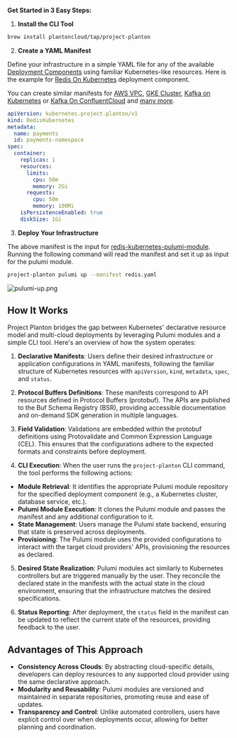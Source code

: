 **Get Started in 3 Easy Steps:**

1. **Install the CLI Tool**

```bash
brew install plantoncloud/tap/project-planton
   ```

2. **Create a YAML Manifest**

Define your infrastructure in a simple YAML file for any of the
available [Deployment Components](https://github.com/plantoncloud/project-planton/tree/main/apis/project/planton/provider)
using familiar Kubernetes-like resources. Here is the example
for [Redis On Kubernetes](https://github.com/plantoncloud/project-planton/tree/main/apis/project/planton/provider/kubernetes/rediskubernetes/v1)
deployment component.

You can create similar manifests
for [AWS VPC](https://github.com/plantoncloud/project-planton/tree/main/apis/project/planton/provider/aws/awsvpcv1), [GKE Cluster](https://github.com/plantoncloud/project-planton/tree/main/apis/project/planton/provider/gcp/gkecluster/v1), [Kafka on Kubernetes](https://github.com/plantoncloud/project-planton/tree/main/apis/project/planton/provider/kubernetes/kafkakubernetes/v1)
or [Kafka On ConfluentCloud](https://github.com/plantoncloud/project-planton/tree/main/apis/project/planton/provider/confluent/kafkaconfluent/v1)
and [many more](https://github.com/plantoncloud/project-planton/tree/main/apis/project/planton/provider).

```yaml
apiVersion: kubernetes.project.planton/v1
kind: RedisKubernetes
metadata:
  name: payments
  id: payments-namespace
spec:
  container:
    replicas: 1
    resources:
      limits:
        cpu: 50m
        memory: 2Gi
      requests:
        cpu: 50m
        memory: 100Mi
    isPersistenceEnabled: true
    diskSize: 1Gi
```

3. **Deploy Your Infrastructure**

The above manifest is the input
for [redis-kubernetes-pulumi-module](https://github.com/plantoncloud/redis-kubernetes-pulumi-module). Running the
following command will read the manifest and set it up as input for the pulumi module.

   ```bash
   project-planton pulumi up --manifest redis.yaml
   ```

![pulumi-up.png](/images/provider/kubernetes/redis/pulumi-up.png)

## How It Works

Project Planton bridges the gap between Kubernetes' declarative resource model and multi-cloud deployments by leveraging
Pulumi modules and a simple CLI tool. Here's an overview of how the system operates:

1. **Declarative Manifests**: Users define their desired infrastructure or application configurations in YAML manifests,
following the familiar structure of Kubernetes resources with `apiVersion`, `kind`, `metadata`, `spec`, and `status`.

2. **Protocol Buffers Definitions**: These manifests correspond to API resources defined in Protocol Buffers (protobuf).
The APIs are published to the Buf Schema Registry (BSR), providing accessible documentation and on-demand SDK
generation in multiple languages.

3. **Field Validation**: Validations are embedded within the protobuf definitions using Protovalidate and Common
Expression Language (CEL). This ensures that the configurations adhere to the expected formats and constraints before
deployment.

4. **CLI Execution**: When the user runs the `project-planton` CLI command, the tool performs the following actions:
 - **Module Retrieval**: It identifies the appropriate Pulumi module repository for the specified deployment
component (e.g., a Kubernetes cluster, database service, etc.).
 - **Pulumi Module Execution**: It clones the Pulumi module and passes the manifest and any additional configuration
to it.
 - **State Management**: Users manage the Pulumi state backend, ensuring that state is preserved across deployments.
 - **Provisioning**: The Pulumi module uses the provided configurations to interact with the target cloud providers'
APIs, provisioning the resources as declared.

5. **Desired State Realization**: Pulumi modules act similarly to Kubernetes controllers but are triggered manually by
the user. They reconcile the declared state in the manifests with the actual state in the cloud environment, ensuring
that the infrastructure matches the desired specifications.

6. **Status Reporting**: After deployment, the `status` field in the manifest can be updated to reflect the current
state of the resources, providing feedback to the user.

## Advantages of This Approach

- **Consistency Across Clouds**: By abstracting cloud-specific details, developers can deploy resources to any supported
cloud provider using the same declarative approach.
- **Modularity and Reusability**: Pulumi modules are versioned and maintained in separate repositories, promoting reuse
and ease of updates.
- **Transparency and Control**: Unlike automated controllers, users have explicit control over when deployments occur,
allowing for better planning and coordination.
